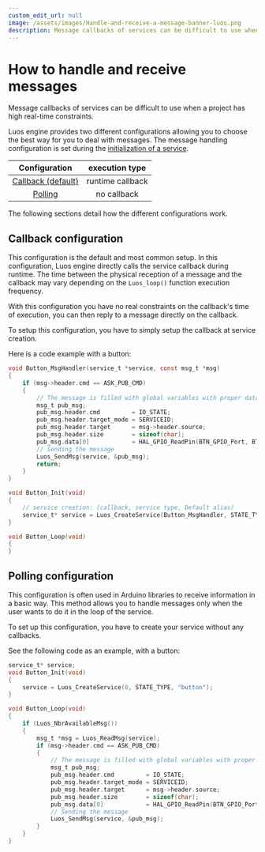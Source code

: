 ```yaml
---
custom_edit_url: null
image: /assets/images/Handle-and-receive-a-message-banner-luos.png
description: Message callbacks of services can be difficult to use when a project has high real-time constraints.
---
```


# How to handle and receive messages

Message callbacks of services can be difficult to use when a project has high real-time constraints.

Luos engine provides two different configurations allowing you to choose the best way for you to deal with messages.
The message handling configuration is set during the [initialization of a service](../services/create-services).

|                 Configuration                 |  execution type  |
| :-------------------------------------------: | :--------------: |
| [Callback (default)](#Callback-configuration) | runtime callback |
|       [Polling](#polling-configuration)       |   no callback    |

The following sections detail how the different configurations work.

## Callback configuration

This configuration is the default and most common setup. In this configuration, Luos engine directly calls the service callback during runtime. The time between the physical reception of a message and the callback may vary depending on the `Luos_loop()` function execution frequency.

With this configuration you have no real constraints on the callback's time of execution, you can then reply to a message directly on the callback.

To setup this configuration, you have to simply setup the callback at service creation.

Here is a code example with a button:

```c
void Button_MsgHandler(service_t *service, const msg_t *msg)
{
    if (msg->header.cmd == ASK_PUB_CMD)
    {
        // The message is filled with global variables with proper data
        msg_t pub_msg;
        pub_msg.header.cmd         = IO_STATE;
        pub_msg.header.target_mode = SERVICEID;
        pub_msg.header.target      = msg->header.source;
        pub_msg.header.size        = sizeof(char);
        pub_msg.data[0]            = HAL_GPIO_ReadPin(BTN_GPIO_Port, BTN_Pin);
        // Sending the message
        Luos_SendMsg(service, &pub_msg);
        return;
    }
}

void Button_Init(void)
{
    // service creation: (callback, service type, Default alias)
    service_t* service = Luos_CreateService(Button_MsgHandler, STATE_TYPE, "button");
}

void Button_Loop(void)
{
}
```

## Polling configuration

This configuration is often used in Arduino libraries to receive information in a basic way. This method allows you to handle messages only when the user wants to do it in the loop of the service.

To set up this configuration, you have to create your service without any callbacks.

See the following code as an example, with a button:

```c
service_t* service;
void Button_Init(void)
{
    service = Luos_CreateService(0, STATE_TYPE, "button");
}

void Button_Loop(void)
{
    if (Luos_NbrAvailableMsg())
    {
        msg_t *msg = Luos_ReadMsg(service);
        if (msg->header.cmd == ASK_PUB_CMD)
        {
            // The message is filled with global variables with proper data
            msg_t pub_msg;
            pub_msg.header.cmd         = IO_STATE;
            pub_msg.header.target_mode = SERVICEID;
            pub_msg.header.target      = msg->header.source;
            pub_msg.header.size        = sizeof(char);
            pub_msg.data[0]            = HAL_GPIO_ReadPin(BTN_GPIO_Port, BTN_Pin);
            // Sending the message
            Luos_SendMsg(service, &pub_msg);
        }
    }
}
```
